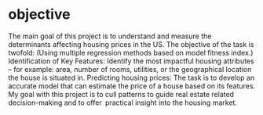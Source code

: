 # objective
The main goal of this project is to understand and measure the determinants affecting housing prices in the US. The objective of the task is twofold: (Using multiple regression methods based on model fitness index.)
Identification of Key Features: Identify the most impactful housing attributes – for example: area, number of rooms, utilities, or the geographical location the house is situated in.
Predicting housing prices: The task is to develop an accurate model that can estimate the price of a house based on its features.
My goal with this project is to cull patterns to guide real estate related decision-making and to offer practical insight into the housing market.


